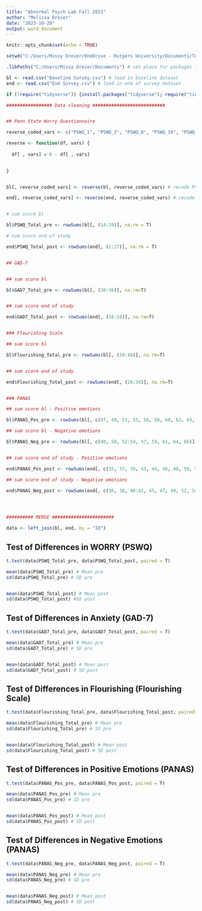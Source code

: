 ```yaml
---
title: "Abnormal Psych Lab Fall 2023"
author: "Melissa Dreier"
date: "2023-10-29"
output: word_document
---
```


```r
knitr::opts_chunk$set(echo = TRUE)
```

```r

setwd("C:/Users/Missy Dreier/OneDrive - Rutgers University/Documents/Teaching/2023_Fall_AbnormalPsychLab/Results/") # set working directory

.libPaths("C:/Users/Missy Dreier/Documents") # set place for packages to load

bl <- read.csv("Baseline Survey.csv") # load in baseline dataset
end <- read.csv("End Survey.csv") # load in end of survey dataset

if (!require("tidyverse")) {install.packages("tidyverse"); require("tidyverse")} # load in package to compute effect size


```


```r

################# Data cleaning ###########################


## Penn State Worry Questionnaire

reverse_coded_vars <- c("PSWQ_1", "PSWQ_3", "PSWQ_8", "PSWQ_10", "PSWQ_11") # gather reverse coded vars

reverse <- function(df, vars) {
  
  df[ , vars] = 6 - df[ , vars]

  
}


bl[, reverse_coded_vars] <- reverse(bl, reverse_coded_vars) # recode PSWQ vars baseline

end[, reverse_coded_vars] <- reverse(end, reverse_coded_vars) # recode PSWQ vars end of study


# sum score bl

bl$PSWQ_Total_pre <- rowSums(bl[, (14:29)], na.rm = T)

# sum score end of study

end$PSWQ_Total_post <- rowSums(end[, (2:17)], na.rm = T)


## GAD-7


## sum score bl

bl$GAD7_Total_pre <- rowSums(bl[, (30:36)], na.rm=T)


## sum score end of study

end$GAD7_Total_post <- rowSums(end[, (18:24)], na.rm=T)


### Flourishing Scale

## sum score bl

bl$Flourishing_Total_pre <- rowSums(bl[, (38:46)], na.rm=T)


## sum score end of study

end$Flourishing_Total_post <- rowSums(end[, (26:34)], na.rm=T)


### PANAS

## sum score bl - Positive emotions

bl$PANAS_Pos_pre <- rowSums(bl[, c(47, 49, 51, 55, 56, 58, 60, 62, 63, 65)], na.rm=T)

## sum score bl - Negative emotions

bl$PANAS_Neg_pre <- rowSums(bl[, c(48, 50, 52:54, 57, 59, 61, 64, 66)], na.rm=T)


## sum score end of study - Positive emotions

end$PANAS_Pos_post <- rowSums(end[, c(35, 37, 39, 43, 44, 46, 48, 50, 51, 53)], na.rm=T)

## sum score end of study - Negative emotions

end$PANAS_Neg_post <- rowSums(end[, c(36, 38, 40:42, 45, 47, 49, 52, 54)], na.rm=T)




########## MERGE #######################

data <- left_join(bl, end, by = "ID")


```


## Test of Differences in WORRY (PSWQ)

```r


t.test(data$PSWQ_Total_pre, data$PSWQ_Total_post, paired = T)

mean(data$PSWQ_Total_pre) # Mean pre
sd(data$PSWQ_Total_pre) # SD pre


mean(data$PSWQ_Total_post) # Mean post
sd(data$PSWQ_Total_post) #SD post


```


## Test of Differences in Anxiety (GAD-7)

```r


t.test(data$GAD7_Total_pre, data$GAD7_Total_post, paired = T)

mean(data$GAD7_Total_pre) # Mean pre
sd(data$GAD7_Total_pre) # SD pre


mean(data$GAD7_Total_post) # Mean post
sd(data$GAD7_Total_post) # SD post


```


## Test of Differences in Flourishing (Flourishing Scale)

```r


t.test(data$Flourishing_Total_pre, data$Flourishing_Total_post, paired = T)

mean(data$Flourishing_Total_pre) # Mean pre
sd(data$Flourishing_Total_pre) # SD pre


mean(data$Flourishing_Total_post) # Mean post
sd(data$Flourishing_Total_post) # SD post


```

## Test of Differences in Positive Emotions (PANAS)

```r


t.test(data$PANAS_Pos_pre, data$PANAS_Pos_post, paired = T)

mean(data$PANAS_Pos_pre) # Mean pre
sd(data$PANAS_Pos_pre) # SD pre


mean(data$PANAS_Pos_post) # Mean post
sd(data$PANAS_Pos_post) # SD post


```

## Test of Differences in Negative Emotions (PANAS)

```r


t.test(data$PANAS_Neg_pre, data$PANAS_Neg_post, paired = T)

mean(data$PANAS_Neg_pre) # Mean pre
sd(data$PANAS_Neg_pre) # SD pre


mean(data$PANAS_Neg_post) # Mean post
sd(data$PANAS_Neg_post) # SD post


```

